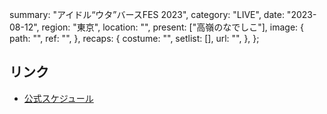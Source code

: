   summary: "アイドル“ウタ”バースFES 2023",
  category: "LIVE",
  date: "2023-08-12",
  region: "東京",
  location: "",
  present: ["高嶺のなでしこ"],
  image: {
    path: "",
    ref: "",
  },
  recaps: {
    costume: "",
    setlist: [],
    url: "",
  },
};

## リンク

- [公式スケジュール](https://takanenonadeshiko.jp/?p=1085)
